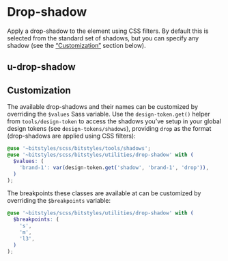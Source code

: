 
<Meta title="Utilities/drop-shadow/Overview" />

# Drop-shadow

Apply a drop-shadow to the element using CSS filters. By default this is selected from the standard set of shadows, but you can specify any shadow (see the [“Customization”](#customization) section below).

## u-drop-shadow

<Canvas isColumn>
  <Story id="utilities-drop-shadow--brand-1" />
</Canvas>

## Customization

The available drop-shadows and their names can be customized by overriding the `$values` Sass variable. Use the `design-token.get()` helper from `tools/design-token` to access the shadows you’ve setup in your global design tokens (see `design-tokens/shadows`), providing `drop` as the format (drop-shadows are applied using CSS filters):

```scss
@use '~bitstyles/scss/bitstyles/tools/shadows';
@use '~bitstyles/scss/bitstyles/utilities/drop-shadow' with (
  $values: (
    'brand-1': var(design-token.get('shadow', 'brand-1', 'drop')),
  )
);
```

The breakpoints these classes are available at can be customized by overriding the `$breakpoints` variable:

```scss
@use '~bitstyles/scss/bitstyles/utilities/drop-shadow' with (
  $breakpoints: (
    's',
    'm',
    'l3',
  )
);
```
